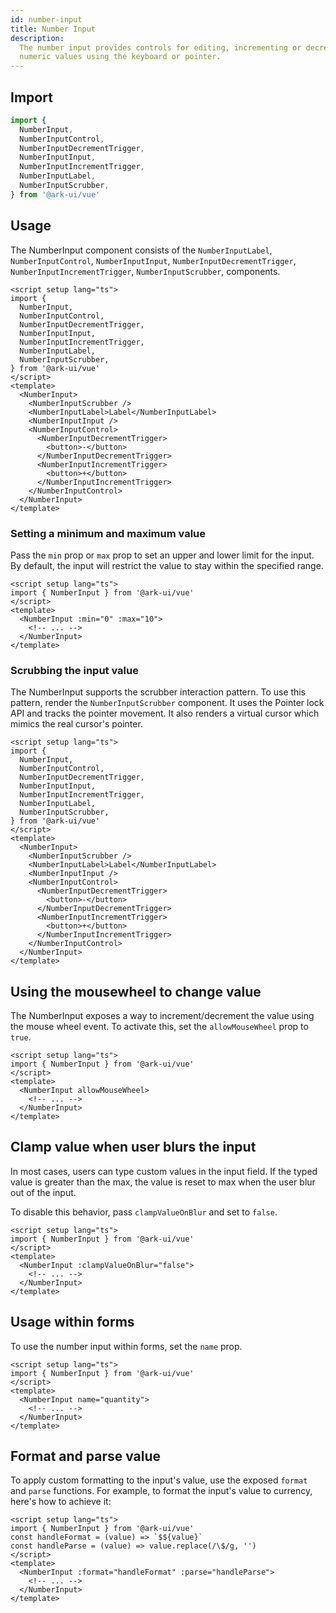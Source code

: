 ```yaml
---
id: number-input
title: Number Input
description:
  The number input provides controls for editing, incrementing or decrementing
  numeric values using the keyboard or pointer.
---
```



## Import

```ts
import {
  NumberInput,
  NumberInputControl,
  NumberInputDecrementTrigger,
  NumberInputInput,
  NumberInputIncrementTrigger,
  NumberInputLabel,
  NumberInputScrubber,
} from '@ark-ui/vue'
```

## Usage

The NumberInput component consists of the `NumberInputLabel`,
`NumberInputControl`, `NumberInputInput`, `NumberInputDecrementTrigger`,
`NumberInputIncrementTrigger`, `NumberInputScrubber`, components.

```vue
<script setup lang="ts">
import {
  NumberInput,
  NumberInputControl,
  NumberInputDecrementTrigger,
  NumberInputInput,
  NumberInputIncrementTrigger,
  NumberInputLabel,
  NumberInputScrubber,
} from '@ark-ui/vue'
</script>
<template>
  <NumberInput>
    <NumberInputScrubber />
    <NumberInputLabel>Label</NumberInputLabel>
    <NumberInputInput />
    <NumberInputControl>
      <NumberInputDecrementTrigger>
        <button>-</button>
      </NumberInputDecrementTrigger>
      <NumberInputIncrementTrigger>
        <button>+</button>
      </NumberInputIncrementTrigger>
    </NumberInputControl>
  </NumberInput>
</template>
```

### Setting a minimum and maximum value

Pass the `min` prop or `max` prop to set an upper and lower limit for the input.
By default, the input will restrict the value to stay within the specified
range.

```vue
<script setup lang="ts">
import { NumberInput } from '@ark-ui/vue'
</script>
<template>
  <NumberInput :min="0" :max="10">
    <!-- ... -->
  </NumberInput>
</template>
```

### Scrubbing the input value

The NumberInput supports the scrubber interaction pattern. To use this pattern,
render the `NumberInputScrubber` component. It uses the Pointer lock API and
tracks the pointer movement. It also renders a virtual cursor which mimics the
real cursor's pointer.

```vue {2}
<script setup lang="ts">
import {
  NumberInput,
  NumberInputControl,
  NumberInputDecrementTrigger,
  NumberInputInput,
  NumberInputIncrementTrigger,
  NumberInputLabel,
  NumberInputScrubber,
} from '@ark-ui/vue'
</script>
<template>
  <NumberInput>
    <NumberInputScrubber />
    <NumberInputLabel>Label</NumberInputLabel>
    <NumberInputInput />
    <NumberInputControl>
      <NumberInputDecrementTrigger>
        <button>-</button>
      </NumberInputDecrementTrigger>
      <NumberInputIncrementTrigger>
        <button>+</button>
      </NumberInputIncrementTrigger>
    </NumberInputControl>
  </NumberInput>
</template>
```

## Using the mousewheel to change value

The NumberInput exposes a way to increment/decrement the value using the mouse
wheel event. To activate this, set the `allowMouseWheel` prop to `true`.

```vue
<script setup lang="ts">
import { NumberInput } from '@ark-ui/vue'
</script>
<template>
  <NumberInput allowMouseWheel>
    <!-- ... -->
  </NumberInput>
</template>
```

## Clamp value when user blurs the input

In most cases, users can type custom values in the input field. If the typed
value is greater than the max, the value is reset to max when the user blur out
of the input.

To disable this behavior, pass `clampValueOnBlur` and set to `false`.

```vue
<script setup lang="ts">
import { NumberInput } from '@ark-ui/vue'
</script>
<template>
  <NumberInput :clampValueOnBlur="false">
    <!-- ... -->
  </NumberInput>
</template>
```

## Usage within forms

To use the number input within forms, set the `name` prop.

```vue
<script setup lang="ts">
import { NumberInput } from '@ark-ui/vue'
</script>
<template>
  <NumberInput name="quantity">
    <!-- ... -->
  </NumberInput>
</template>
```

## Format and parse value

To apply custom formatting to the input's value, use the exposed `format` and
`parse` functions. For example, to format the input's value to currency, here's
how to achieve it:

```vue
<script setup lang="ts">
import { NumberInput } from '@ark-ui/vue'
const handleFormat = (value) => `$${value}`
const handleParse = (value) => value.replace(/\$/g, '')
</script>
<template>
  <NumberInput :format="handleFormat" :parse="handleParse">
    <!-- ... -->
  </NumberInput>
</template>
```
